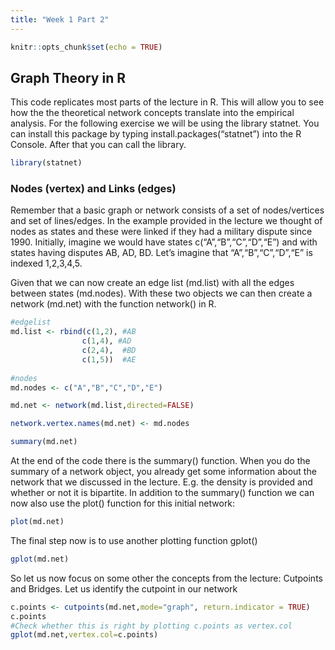 ```yaml
---
title: "Week 1 Part 2"
---
```


```r
knitr::opts_chunk$set(echo = TRUE)
```

## Graph Theory in R 

This code replicates most parts of the lecture in R. This will allow you to see how the the theoretical network concepts translate into the empirical analysis. For the following exercise we will be using the library statnet. You can install this package by typing install.packages("statnet") into the R Console. After that you can call the library.

```r
library(statnet)
```
### Nodes (vertex) and Links (edges)

Remember that a basic graph or network consists of a set of nodes/vertices and set of lines/edges. In the example provided in the lecture we thought of nodes as states and these were linked if they had a military dispute since 1990. Initially, imagine we would have states c("A","B","C","D","E") and with states having disputes AB, AD, BD. Let's imagine that "A","B","C","D","E" is indexed 1,2,3,4,5. 

Given that we can now create an edge list (md.list) with all the edges between states (md.nodes). With these two objects we can then create a network (md.net) with the function network() in R.




```r
#edgelist
md.list <- rbind(c(1,2), #AB
                c(1,4), #AD
                c(2,4),  #BD
                c(1,5))  #AE
 
#nodes
md.nodes <- c("A","B","C","D","E")

md.net <- network(md.list,directed=FALSE)

network.vertex.names(md.net) <- md.nodes

summary(md.net)
```

At the end of the code there is the summary() function. When you do the summary of a network object, you already get some information about the network that we discussed in the lecture. E.g. the density is provided and whether or not it is bipartite. In addition to the summary() function we can now also use the plot() function for this initial network:

```r
plot(md.net)
```

The final step now is to use another plotting function gplot()

```r
gplot(md.net)
```

So let us now focus on some other the concepts from the lecture: Cutpoints and Bridges. Let us identify the cutpoint in our network
```r
c.points <- cutpoints(md.net,mode="graph", return.indicator = TRUE)
c.points
#Check whether this is right by plotting c.points as vertex.col
gplot(md.net,vertex.col=c.points)
```




